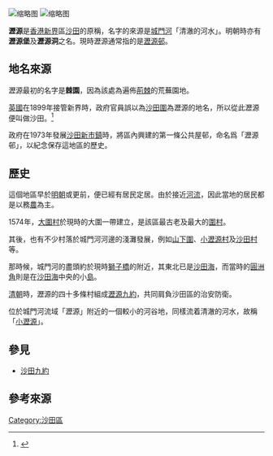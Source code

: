 {{Otheruses|瀝源 (消歧義)}}
[[File:ShingMunRiver_LionRockTunnelRd.jpg|缩略图]]
[[File:Lek_Yuen_Estate_Overview_2016.jpg|缩略图]]

'''瀝源'''是[[香港|香港]][[新界|新界]]區[[沙田_(香港)|沙田]]的原稱，名字的來源是[[城門河|城門河]]「清澈的河水」。明朝時亦有'''瀝源堡'''及'''瀝源洞'''之名。現時瀝源通常指的是[[瀝源邨|瀝源邨]]。

== 地名來源 ==
瀝源最初的名字是'''棘園'''，因為該處為遍佈[[荊棘|荊棘]]的荒蕪園地。

[[英国|英國]]在1899年接管新界時，政府官員誤以為[[沙田圍|沙田圍]]為瀝源的地名，所以從此瀝源便叫做沙田。<ref>{{Cite web|url=https://www.stylesfeed.com/community/community-lifestyle/mtrname/|title=港鐵冷知識 ─ 原來站名背後嘅故事係……|accessdate=2018-08-17|author=Charlotte Fan|date=2016-07-05|publisher=Stylesfeed|archive-date=2018-08-17|archive-url=https://web.archive.org/web/20180817193451/https://www.stylesfeed.com/community/community-lifestyle/mtrname/|dead-url=no}}</ref>

政府在1973年發展[[沙田新市鎮|沙田新市鎮]]時，將區內興建的第一條公共屋邨，命名爲「瀝源邨」，以紀念保存這地區的歷史。

== 歷史 ==

這個地區早於[[明朝|明朝]]或更前，便已經有居民定居。由於接近[[河流|河流]]，因此當地的居民都是以務[[農業|農]]為主。

1574年，[[大圍村|大圍村]]於現時的大圍一帶建立，是該區最古老及最大的[[圍村|圍村]]。

其後，也有不少村落於城門河河邊的淺灘發展，例如[[曾大屋|山下圍]]、[[小瀝源村|小瀝源村]]及[[沙田村|沙田村]]等。

那時候，城門河的盡頭約於現時[[獅子橋_(香港)|獅子橋]]的附近，其東北已是[[沙田海|沙田海]]，而當時的[[圓洲角|圓洲角]]則是在[[沙田海|沙田海]]中央的小[[島|島]]。

[[清朝|清朝]]時，瀝源的四十多條村組成[[瀝源九約|瀝源九約]]，共同肩負沙田區的治安防衛。

位於城門河流域「瀝源」附近的一個較小的河谷地，同樣流着清澈的河水，故稱「[[小瀝源|小瀝源]]」。

==參見==
*[[沙田九約|沙田九約]]

== 參考來源 ==
<references />{{HK-geo-stub}}

[[Category:沙田區|Category:沙田區]]
